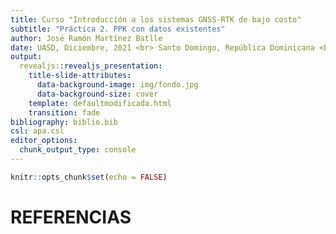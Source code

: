 ```yaml
---
title: Curso "Introducción a los sistemas GNSS-RTK de bajo costo"
subtitle: "Práctica 2. PPK con datos existentes"
author: José Ramón Martínez Batlle
date: UASD, Diciembre, 2021 <br> Santo Domingo, República Dominicana <br> https://geofis.github.io/rtk-para-todos/
output:
  revealjs::revealjs_presentation:
    title-slide-attributes:
      data-background-image: img/fondo.jpg
      data-background-size: cover
    template: defaultmodificada.html
    transition: fade
bibliography: biblio.bib
csl: apa.csl
editor_options:
  chunk_output_type: console
---
```


```r
knitr::opts_chunk$set(echo = FALSE)
```







# REFERENCIAS

<section style="font-size: 24px; text-align: left;">